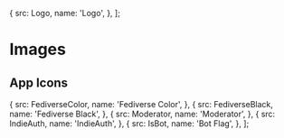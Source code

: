 

<Meta title="owncast/Style Guide/Images+Icons" />

  {
    src: Logo,
    name: 'Logo',
  },
];

# Images

<ImageRow images={images} />

## App Icons

  {
    src: FediverseColor,
    name: 'Fediverse Color',
  },
  {
    src: FediverseBlack,
    name: 'Fediverse Black',
  },
  {
    src: Moderator,
    name: 'Moderator',
  },
  {
    src: IndieAuth,
    name: 'IndieAuth',
  },
  {
    src: IsBot,
    name: 'Bot Flag',
  },
];

<ImageRow images={icons} />
